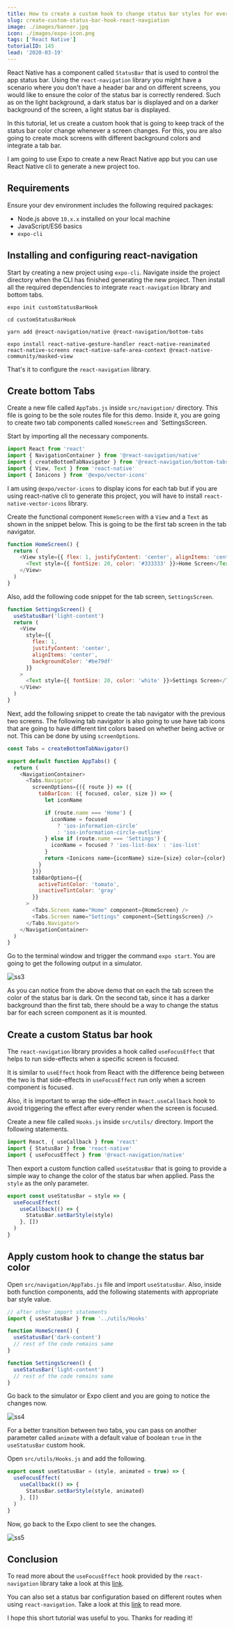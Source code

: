 ```yaml
---
title: How to create a custom hook to change status bar styles for every screen using React Navigation
slug: create-custom-status-bar-hook-react-navgiation
image: ./images/banner.jpg
icon: ./images/expo-icon.png
tags: ['React Native']
tutorialID: 145
lead: '2020-03-19'
---
```


React Native has a component called `StatusBar` that is used to control the app status bar. Using the `react-navigation` library you might have a scenario where you don't have a header bar and on different screens, you would like to ensure the color of the status bar is correctly rendered. Such as on the light background, a dark status bar is displayed and on a darker background of the screen, a light status bar is displayed.

In this tutorial, let us create a custom hook that is going to keep track of the status bar color change whenever a screen changes. For this, you are also going to create mock screens with different background colors and integrate a tab bar.

I am going to use Expo to create a new React Native app but you can use React Native cli to generate a new project too.

## Requirements

Ensure your dev environment includes the following required packages:

- Node.js above `10.x.x` installed on your local machine
- JavaScript/ES6 basics
- `expo-cli`

## Installing and configuring react-navigation

Start by creating a new project using `expo-cli`. Navigate inside the project directory when the CLI has finished generating the new project. Then install all the required dependencies to integrate `react-navigation` library and bottom tabs.

```shell
expo init customStatusBarHook

cd customStatusBarHook

yarn add @react-navigation/native @react-navigation/bottom-tabs

expo install react-native-gesture-handler react-native-reanimated react-native-screens react-native-safe-area-context @react-native-community/masked-view
```

That's it to configure the `react-navigation` library.

## Create bottom Tabs

Create a new file called `AppTabs.js` inside `src/navigation/` directory. This file is going to be the sole routes file for this demo. Inside it, you are going to create two tab components called `HomeScreen` and `SettingsScreen.

Start by importing all the necessary components.

```js
import React from 'react'
import { NavigationContainer } from '@react-navigation/native'
import { createBottomTabNavigator } from '@react-navigation/bottom-tabs'
import { View, Text } from 'react-native'
import { Ionicons } from '@expo/vector-icons'
```

I am using `@expo/vector-icons` to display icons for each tab but if you are using react-native cli to generate this project, you will have to install `react-native-vector-icons` library.

Create the functional component `HomeScreen` with a `View` and a `Text` as shown in the snippet below. This is going to be the first tab screen in the tab navigator.

```js
function HomeScreen() {
  return (
    <View style={{ flex: 1, justifyContent: 'center', alignItems: 'center' }}>
      <Text style={{ fontSize: 20, color: '#333333' }}>Home Screen</Text>
    </View>
  )
}
```

Also, add the following code snippet for the tab screen, `SettingsScreen`.

```js
function SettingsScreen() {
  useStatusBar('light-content')
  return (
    <View
      style={{
        flex: 1,
        justifyContent: 'center',
        alignItems: 'center',
        backgroundColor: '#be79df'
      }}
    >
      <Text style={{ fontSize: 20, color: 'white' }}>Settings Screen</Text>
    </View>
  )
}
```

Next, add the following snippet to create the tab navigator with the previous two screens. The following tab navigator is also going to use have tab icons that are going to have different tint colors based on whether being active or not. This can be done by using `screenOptions`.

```js
const Tabs = createBottomTabNavigator()

export default function AppTabs() {
  return (
    <NavigationContainer>
      <Tabs.Navigator
        screenOptions={({ route }) => ({
          tabBarIcon: ({ focused, color, size }) => {
            let iconName

            if (route.name === 'Home') {
              iconName = focused
                ? 'ios-information-circle'
                : 'ios-information-circle-outline'
            } else if (route.name === 'Settings') {
              iconName = focused ? 'ios-list-box' : 'ios-list'
            }
            return <Ionicons name={iconName} size={size} color={color} />
          }
        })}
        tabBarOptions={{
          activeTintColor: 'tomato',
          inactiveTintColor: 'gray'
        }}
      >
        <Tabs.Screen name="Home" component={HomeScreen} />
        <Tabs.Screen name="Settings" component={SettingsScreen} />
      </Tabs.Navigator>
    </NavigationContainer>
  )
}
```

Go to the terminal window and trigger the command `expo start`. You are going to get the following output in a simulator.

![ss3](https://i.imgur.com/h4ZpdMF.gif)

As you can notice from the above demo that on each the tab screen the color of the status bar is dark. On the second tab, since it has a darker background than the first tab, there should be a way to change the status bar for each screen component as it is mounted.

## Create a custom Status bar hook

The `react-navigation` library provides a hook called `useFocusEffect` that helps to run side-effects when a specific screen is focused.

It is similar to `useEffect` hook from React with the difference being between the two is that side-effects in `useFocusEffect` run only when a screen component is focused.

Also, it is important to wrap the side-effect in `React.useCallback` hook to avoid triggering the effect after every render when the screen is focused.

Create a new file called `Hooks.js` inside `src/utils/` directory. Import the following statements.

```js
import React, { useCallback } from 'react'
import { StatusBar } from 'react-native'
import { useFocusEffect } from '@react-navigation/native'
```

Then export a custom function called `useStatusBar` that is going to provide a simple way to change the color of the status bar when applied. Pass the `style` as the only parameter.

```js
export const useStatusBar = style => {
  useFocusEffect(
    useCallback(() => {
      StatusBar.setBarStyle(style)
    }, [])
  )
}
```

## Apply custom hook to change the status bar color

Open `src/navigation/AppTabs.js` file and import `useStatusBar`. Also, inside both function components, add the following statements with appropriate bar style value.

```js
// after other import statements
import { useStatusBar } from '../utils/Hooks'

function HomeScreen() {
  useStatusBar('dark-content')
  // rest of the code remains same
}

function SettingsScreen() {
  useStatusBar('light-content')
  // rest of the code remains same
}
```

Go back to the simulator or Expo client and you are going to notice the changes now.

![ss4](https://i.imgur.com/EuVkbSG.gif)

For a better transition between two tabs, you can pass on another parameter called `animate` with a default value of boolean `true` in the `useStatusBar` custom hook.

Open `src/utils/Hooks.js` and add the following.

```js
export const useStatusBar = (style, animated = true) => {
  useFocusEffect(
    useCallback(() => {
      StatusBar.setBarStyle(style, animated)
    }, [])
  )
}
```

Now, go back to the Expo client to see the changes.

![ss5](https://i.imgur.com/sS9ASUg.gif)

## Conclusion

To read more about the `useFocusEffect` hook provided by the `react-navigation` library take a look at this [link](https://reactnavigation.org/docs/use-focus-effect/).

You can also set a status bar configuration based on different routes when using `react-navigation`. Take a look at this [link](https://reactnavigation.org/docs/status-bar/) to read more.

I hope this short tutorial was useful to you. Thanks for reading it!
